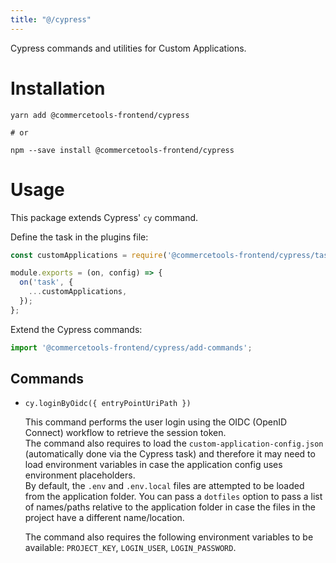 ```yaml
---
title: "@/cypress"
---
```


<Subtitle>

Cypress commands and utilities for Custom Applications.

</Subtitle>

# Installation

```
yarn add @commercetools-frontend/cypress

# or

npm --save install @commercetools-frontend/cypress
```

# Usage

This package extends Cypress' `cy` command.

Define the task in the plugins file:

```js title="cypress/plugins/index.js"
const customApplications = require('@commercetools-frontend/cypress/task');

module.exports = (on, config) => {
  on('task', {
    ...customApplications,
  });
};
```

Extend the Cypress commands:

```js title="cypress/support/commands.js"
import '@commercetools-frontend/cypress/add-commands';
```

## Commands

- `cy.loginByOidc({ entryPointUriPath })`

  This command performs the user login using the OIDC (OpenID Connect) workflow to retrieve the session token.<br/>
  The command also requires to load the `custom-application-config.json` (automatically done via the Cypress task) and therefore it may need to load environment variables in case the application config uses environment placeholders.<br/>
  By default, the `.env` and `.env.local` files are attempted to be loaded from the application folder. You can pass a `dotfiles` option to pass a list of names/paths relative to the application folder in case the files in the project have a different name/location.

  <Info>

  The command also requires the following environment variables to be available: `PROJECT_KEY`, `LOGIN_USER`, `LOGIN_PASSWORD`.

  </Info>
